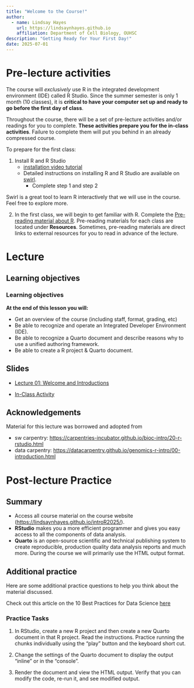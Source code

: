 ```yaml
---
title: "Welcome to the Course!"
author: 
  - name: Lindsay Hayes
    url: https://lindsaynhayes.github.io
    affiliation: Department of Cell Biology, OUHSC
description: "Getting Ready for Your First Day!"
date: 2025-07-01
---
```


# Pre-lecture activities

The course will *exclusively* use R in the integrated development environment (IDE) called R Studio. Since the summer semester is only 1 month (10 classes), it is **critical to have your computer set up and ready to go before the first day of class**.

Throughout the course, there will be a set of pre-lecture activities and/or readings for you to complete. **These activities prepare you for the in-class activities**. Failure to complete them will put you behind in an already compressed course.

To prepare for the first class:

1.  Install R and R Studio
    -   [installation video tutorial](https://www.youtube.com/watch?v=eQFu_zzF96o)
    -   Detailed instructions on installing R and R Studio are available on [swirl](https://swirlstats.com/students.html).
        -   Complete step 1 and step 2

::: callout-tip

Swirl is a great tool to learn R interactively that we will use in the course. Feel free to explore more.
:::

2. In the first class, we will begin to get familiar with R. Complete the [Pre-reading material about R](https://lindsaynhayes.github.io/introR2025/readings/index_R01.html). Pre-reading materials for each class are located under **Resources**. Sometimes, pre-reading materials are direct links to external resources for you to read in advance of the lecture.


# Lecture

## Learning objectives

::: callout-note
### Learning objectives

**At the end of this lesson you will:**

-   Get an overview of the course (including staff, format, grading, etc)
-   Be able to recognize and operate an Integrated Developer Environment (IDE). 
-   Be able to recognize a Quarto document and describe reasons why to use a unified authoring framework.
-   Be able to create a R project & Quarto document.

:::

## Slides 

- [Lecture 01: Welcome and Introductions](https://docs.google.com/presentation/d/12EGF_lMFltLHzngleEi6jxZ3phncEhTl5vm05-y_cLI/edit?usp=sharing)

- [In-Class Activity](https://lindsaynhayes.github.io/introR2025/activities/classwork01/palmerpenguins_intro.html)

## Acknowledgements

Material for this lecture was borrowed and adopted from

-   sw carpentry: <https://carpentries-incubator.github.io/bioc-intro/20-r-rstudio.html>
-   data carpentry: <https://datacarpentry.github.io/genomics-r-intro/00-introduction.html>


# Post-lecture Practice

## Summary 

- Access all course material on the course website (<https://lindsaynhayes.github.io/introR2025/>).
- **RStudio** makes you a more efficient programmer and gives you easy access to all the components of data analysis.
- **Quarto** is an open-source scientific and technical publishing system to create reproducible, production quality data analysis reports and much more. During the course we will primarily use the HTML output format.

## Additional practice

Here are some additional practice questions to help you think about the material discussed.

Check out this article on the 10 Best Practices for Data Science [here](https://medium.com/bitgrit-data-science-publication/10-best-practices-for-data-science-21a748a410e4)

::: callout-caution
### Practice Tasks

1.  In RStudio, create a new R project and then create a new Quarto document in that R project. Read the instructions. Practice running the chunks individually using the "play" button and the keyboard short cut. 

2.  Change the settings of the Quarto document to display the output "inline" or in the "console". 

3.  Render the document and view the HTML output. Verify that you can modify the code, re-run it, and see modified output.
:::
